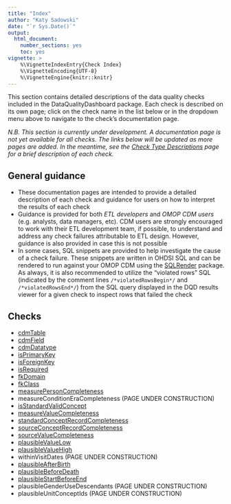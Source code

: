 ```yaml
---
title: "Index"
author: "Katy Sadowski"
date: "`r Sys.Date()`"
output:
  html_document:
    number_sections: yes
    toc: yes
vignette: >
    %\VignetteIndexEntry{Check Index}
    %\VignetteEncoding{UTF-8}
    %\VignetteEngine{knitr::knitr}
---
```


This section contains detailed descriptions of the data quality checks included in the DataQualityDashboard package. 
Each check is described on its own page; click on the check name in the list below or in the dropdown menu 
above to navigate to the check's documentation page.\

*N.B. This section is currently under development. A documentation page is not yet available for all checks. The links below will be updated as more pages are added. In the meantime, see the [Check Type Descriptions](checks/https://ohdsi.github.io/DataQualityDashboard/articles/CheckTypeDescriptions) page for a brief description of each check.*

## General guidance

- These documentation pages are intended to provide a detailed description of each check and guidance for users on how to interpret the results of each check
- Guidance is provided for both *ETL developers* and *OMOP CDM users* (e.g. analysts, data managers, etc).  CDM users are strongly encouraged to work with their ETL development team, if possible, to understand and address any check failures attributable to ETL design.  However, guidance is also provided in case this is not possible
- In some cases, SQL snippets are provided to help investigate the cause of a check failure. These snippets are written in OHDSI SQL and can be rendered to run against your OMOP CDM using the [SQLRender](checks/https://ohdsi.github.io/SqlRender/) package.  As always, it is also recommended to utilize the "violated rows" SQL (indicated by the comment lines `/*violatedRowsBegin*/` and `/*violatedRowsEnd*/`) from the SQL query displayed in the DQD results viewer for a given check to inspect rows that failed the check

## Checks

- [cdmTable](checks/cdmTable.html)
- [cdmField](checks/cdmField.html)
- [cdmDatatype](checks/cdmDatatype.html)
- [isPrimaryKey](checks/isPrimaryKey.html)
- [isForeignKey](checks/isForeignKey.html)
- [isRequired](checks/isRequired.html)
- [fkDomain](checks/fkDomain.html)
- [fkClass](checks/fkClass.html)
- [measurePersonCompleteness](checks/measurePersonCompleteness.html)
- measureConditionEraCompleteness (PAGE UNDER CONSTRUCTION)
- [isStandardValidConcept](checks/isStandardValidConcept.html)
- [measureValueCompleteness](checks/measureValueCompleteness.html)
- [standardConceptRecordCompleteness](checks/standardConceptRecordCompleteness.html)
- [sourceConceptRecordCompleteness](checks/sourceConceptRecordCompleteness.html)
- [sourceValueCompleteness](checks/sourceValueCompleteness.html)
- [plausibleValueLow](checks/plausibleValueLow.html)
- [plausibleValueHigh](checks/plausibleValueHigh.html)
- withinVisitDates (PAGE UNDER CONSTRUCTION)
- [plausibleAfterBirth](checks/plausibleAfterBirth.html)
- [plausibleBeforeDeath](checks/plausibleBeforeDeath.html)
- [plausibleStartBeforeEnd](checks/plausibleStartBeforeEnd.html)
- plausibleGenderUseDescendants (PAGE UNDER CONSTRUCTION)
- plausibleUnitConceptIds (PAGE UNDER CONSTRUCTION)

